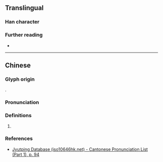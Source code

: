 {{character info}}
==Translingual==

===Han character===
{{Han char|rn=38|rad=女|as=09|sn=12|four=|canj=VWLB|ids=⿰女禺}}

===Further reading===
* {{Han ref|kx=0266.100|dkj=06471|dj=0533.170|hdz=21065.060|uh=5A80|ud=23168}}

----

==Chinese==
{{zh-forms}}

===Glyph origin===
{{Han etym}}
{{Han compound|女|禺|c1=s|c2=p|ls=psc|t1=woman}}.

===Pronunciation===
{{zh-pron
|m=yù,yú
|c=jyu6
|mc=y
|oc=y
|cat=
}}

===Definitions===
{{head|zh|Han character}}

# {{rfdef|zh}}

===References===
* [http://www.iso10646hk.net/jp/document/download.jsp Jyutping Database (iso10646hk.net) - Cantonese Pronunciation List (Part 1), p. 94]